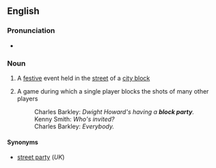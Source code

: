 ==English==

===Pronunciation===
* {{rhymes|en|ɑː(ɹ)ti|s=3}}

===Noun===
{{en-noun}}
# A [[festive]] event held in the [[street]] of a [[city block]]
# {{lb|en|basketball|slang}} A game during which a single player blocks the shots of many other players
#: Charles Barkley: ''Dwight Howard's having a '''block party'''.''
#: Kenny Smith: ''Who's invited?''
#: Charles Barkley: ''Everybody.''

====Synonyms====
* [[street party]] (''UK'')